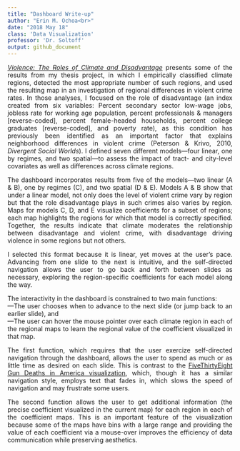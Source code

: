 ```yaml
---
title: "Dashboard Write-up"
author: "Erin M. Ochoa<br>"
date: "2018 May 18"
class: 'Data Visualization'
professor: 'Dr. Soltoff'
output: github_document
---
```


<p align=justify><a href=http://people.cs.uchicago.edu/~emo/ClimateViolence><i>Violence: The Roles of Climate and Disadvantage</i></a> presents some of the results from my thesis project, in which I empirically classified climate regions, detected the most appropriate number of such regions, and used the resulting map in an investigation of regional differences in violent crime rates.  In those analyses, I focused on the role of disadvantage (an index created from six variables:  Percent secondary sector low-wage jobs, jobless rate for working age population, percent professionals & managers [reverse-coded], percent female-headed households, percent college graduates [reverse-coded], and poverty rate), as this condition has previously been identified as an important factor that explains neighborhood differences in violent crime (Peterson & Krivo, 2010, <i>Divergent Social Worlds</i>).  I defined seven different models&mdash;four linear, one by regimes, and two spatial&mdash;to assess the impact of tract- and city-level covariates as well as differences across climate regions.</p>

<p align=justify>The dashboard incorporates results from five of the models&mdash;two linear (A & B), one by regimes (C), and two spatial (D & E).  Models A & B show that under a linear model, not only does the level of violent crime vary by region but that the role disadvantage plays in such crimes also varies by region.  Maps for models C, D, and E visualize coefficients for a subset of regions; each map highlights the regions for which that model is correctly specified.  Together, the results indicate that climate moderates the relationship between disadvantage and violent crime, with disadvantage driving violence in some regions but not others.</p>

<p align=justify>I selected this format because it is linear, yet moves at the user’s pace.  Advancing from one slide to the next is intuitive, and the self-directed navigation allows the user to go back and forth between slides as necessary, exploring the region-specific coefficients for each model along the way.</p>

<p align=justify>The interactivity in the dashboard is constrained to two main functions:<br>
&mdash;The user chooses when to advance to the next slide (or jump back to an earlier slide), and<br>
&mdash;The user can hover the mouse pointer over each climate region in each of the regional maps to learn the regional value of the coefficient visualized in that map.</p>

<p align=justify>The first function, which requires that the user exercize self-directed navigation through the dashboard, allows the user to spend as much or as little time as desired on each slide.  This is contrast to the <a href=https://fivethirtyeight.com/features/gun-deaths>FiveThirtyEight Gun Deaths in America visualization</a>, which, though it has a similar navigation style, employs text that fades in, which slows the speed of navigation and may frustrate some users.</p>

<p align=justify>The second function allows the user to get additional information (the precise coefficient visualized in the current map) for each region in each of the coefficient maps.  This is an important feature of the visualization because some of the maps have bins with a large range and providing the value of each coefficient via a mouse-over improves the efficiency of data communication while preserving aesthetics.</p>